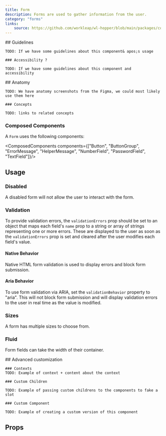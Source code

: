 ```yaml
---
title: Form
description: Forms are used to gather information from the user.
category: "forms"
links:
    source: https://github.com/workleap/wl-hopper/blob/main/packages/components/src/form/src/Form.tsx
---
```


<Example src="form/docs/preview" />

<FeatureFlag flag="next">
    ## Guidelines

    TODO: If we have some guidelines about this component& apos;s usage

    ### Accessibility ?

    TODO: If we have some guidelines about this component and accessibility
</FeatureFlag>

<FeatureFlag flag="rc">
    ## Anatomy

    TODO: We have anatomy screenshots from the Figma, we could most likely use them here

    ### Concepts

    TODO: links to related concepts
</FeatureFlag>

### Composed Components

A `Form` uses the following components:

<ComposedComponents components={["Button", "ButtonGroup", "ErrorMessage", "HelperMessage", "NumberField", "PasswordField", "TextField"]}/>

## Usage

### Disabled

A disabled form will not allow the user to interact with the form.

<Example src="form/docs/disabled" />

### Validation

To provide validation errors, the `validationErrors` prop should be set to an object that maps each field's `name` prop
to a string or array of strings representing one or more errors. These are displayed to the user as soon as the
`validationErrors` prop is set and cleared after the user modifies each field's value.

<Example src="form/docs/validation" />

#### Native Behavior

Native HTML form validation is used to display errors and block form submission.

<Example src="form/docs/nativeValidation" />

#### Aria Behavior

To use form validation via ARIA, set the `validationBehavior` property to "aria".
This will not block form submission and will display validation errors to the user in real time as the value is modified.

<Example src="form/docs/ariaValidation" />

### Sizes

A form has multiple sizes to choose from.

<Example src="form/docs/size" />

### Fluid

Form fields can take the width of their container.

<Example src="form/docs/fluid" />

<FeatureFlag flag="next">
    ## Advanced customization

    ### Contexts
    TODO: Example of context + content about the context

    ### Custom Children

    TODO: Example of passing custom childrens to the components to fake a slot

    ### Custom Component

    TODO: Example of creating a custom version of this component
</FeatureFlag>

## Props

<PropTable component="Form" />

